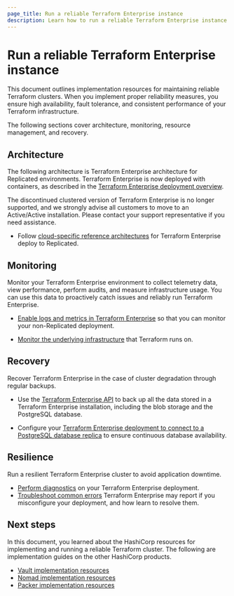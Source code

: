 ```yaml
---
page_title: Run a reliable Terraform Enterprise instance
description: Learn how to run a reliable Terraform Enterprise instance.
---
```


# Run a reliable Terraform Enterprise instance

This document outlines implementation resources for maintaining reliable Terraform clusters. When you implement proper reliability measures, you ensure high availability, fault tolerance, and consistent performance of your Terraform infrastructure.

The following sections cover architecture, monitoring, resource management, and recovery.


## Architecture

The following architecture is Terraform Enterprise architecture for Replicated environments. Terraform Enterprise is now deployed with containers, as described in the [Terraform Enterprise deployment overview](/terraform/enterprise/deploy).

<Note>

The discontinued clustered version of Terraform Enterprise is no longer supported, and we strongly advise all customers to move to an Active/Active installation. Please contact your support representative if you need assistance.

</Note>

- Follow [cloud-specific reference architectures](/terraform/enterprise/deploy/replicated/architecture/reference-architecture) for Terraform Enterprise deploy to Replicated.

## Monitoring

Monitor your Terraform Enterprise environment to collect telemetry data, view performance, perform audits, and measure infrastructure usage. You can use this data to proactively catch issues and reliably run Terraform Enterprise.

- [Enable logs and metrics in Terraform Enterprise](/terraform/enterprise/deploy/replicated/monitoring/logging) so that you can monitor your non-Replicated deployment.

- [Monitor the underlying infrastructure](/well-architected-framework/reliability/reliability-deploy-application-monitoring-components) that Terraform runs on.

## Recovery

Recover Terraform Enterprise in the case of cluster degradation through regular backups.

- Use the [Terraform Enterprise API](/terraform/enterprise/deploy/manage/backup-restore) to back up all the data stored in a Terraform Enterprise installation, including the blob storage and the PostgreSQL database. 

- Configure your [Terraform Enterprise deployment to connect to a PostgreSQL database replica](/terraform/enterprise/deploy/manage/failover) to ensure continuous database availability.

## Resilience

Run a resilient Terraform Enterprise cluster to avoid application downtime.

- [Perform diagnostics](/terraform/enterprise/deploy/troubleshoot/perform-diagnostics) on your Terraform Enterprise deployment.
- [Troubleshoot common errors](/terraform/enterprise/deploy/troubleshoot/error-messages) Terraform Enterprise may report if you misconfigure your deployment, and how learn to resolve them.


## Next steps

In this document, you learned about the HashiCorp resources for implementing and running a reliable Terraform cluster. The following are implementation guides on the other HashiCorp products.

- [Vault implementation resources](/well-architected-framework/ir-vault)
- [Nomad implementation resources](/well-architected-framework/ir-nomad)
- [Packer implementation resources](/well-architected-framework/ir-packer)
